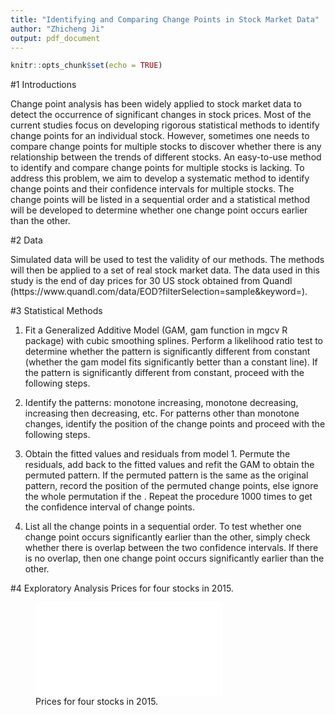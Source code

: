 ```yaml
---
title: "Identifying and Comparing Change Points in Stock Market Data"
author: "Zhicheng Ji"
output: pdf_document
---
```


```r
knitr::opts_chunk$set(echo = TRUE)
```

#1 Introductions

Change point analysis has been widely applied to stock market data to detect the occurrence of significant changes in stock prices. Most of the current studies focus on developing rigorous statistical methods to identify change points for an individual stock. However, sometimes one needs to compare change points for multiple stocks to discover whether there is any relationship between the trends of different stocks. An easy-to-use method to identify and compare change points for multiple stocks is lacking. To address this problem, we aim to develop a systematic method to identify change points and their confidence intervals for multiple stocks. The change points will be listed in a sequential order and a statistical method will be developed to determine whether one change point occurs earlier than the other.


#2 Data

Simulated data will be used to test the validity of our methods. The methods will then be applied to a set of real stock market data. The data used in this study is the end of day prices for 30 US stock obtained from Quandl (https://www.quandl.com/data/EOD?filterSelection=sample&keyword=). 

#3 Statistical Methods

1. Fit a Generalized Additive Model (GAM, gam function in mgcv R package) with cubic smoothing splines. Perform a likelihood ratio test to determine whether the pattern is significantly different from constant (whether the gam model fits significantly better than a constant line). If the pattern is significantly different from constant, proceed with the following steps.

2. Identify the patterns: monotone increasing, monotone decreasing, increasing then decreasing, etc. For patterns other than monotone changes, identify the position of the change points and proceed with the following steps.

3. Obtain the fitted values and residuals from model 1. Permute the residuals, add back to the fitted values and refit the GAM to obtain the permuted pattern. If the permuted pattern is the same as the original pattern, record the position of the permuted change points, else ignore the whole permutation if the . Repeat the procedure 1000 times to get the confidence interval of change points.

4. List all the change points in a sequential order. To test whether one change point occurs significantly earlier than the other, simply check whether there is overlap between the two confidence intervals. If there is no overlap, then one change point occurs significantly earlier than the other.

#4 Exploratory Analysis
Prices for four stocks in 2015.

![Prices for four stocks in 2015.](Stockprice.pdf)


